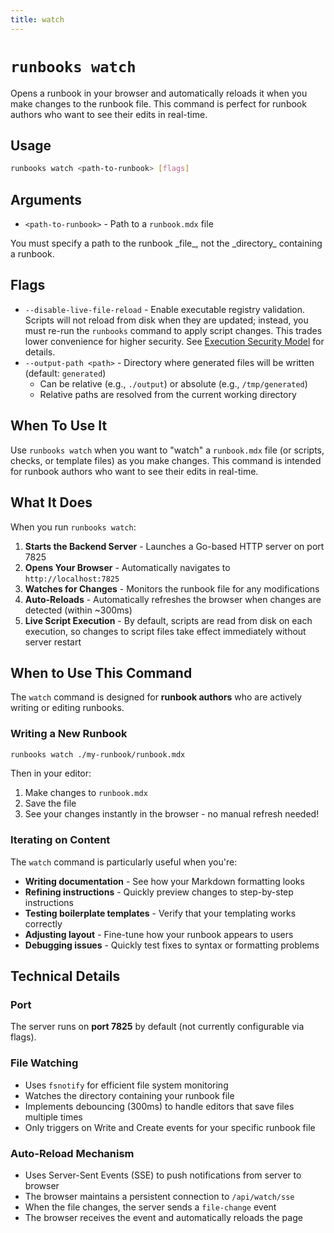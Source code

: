 ```yaml
---
title: watch
---
```



# `runbooks watch`

Opens a runbook in your browser and automatically reloads it when you make changes to the runbook file. This command is perfect for runbook authors who want to see their edits in real-time.

## Usage

```bash
runbooks watch <path-to-runbook> [flags]
```

## Arguments

- `<path-to-runbook>` - Path to a `runbook.mdx` file
<Aside type="note">
You must specify a path to the runbook _file_, not the _directory_ containing a runbook.
</Aside>

## Flags

- `--disable-live-file-reload` - Enable executable registry validation. Scripts will not reload from disk when they are updated; instead, you must re-run the `runbooks` command to apply script changes. This trades lower convenience for higher security. See [Execution Security Model](/security/execution-model) for details.
- `--output-path <path>` - Directory where generated files will be written (default: `generated`)
  - Can be relative (e.g., `./output`) or absolute (e.g., `/tmp/generated`)
  - Relative paths are resolved from the current working directory

## When To Use It

Use `runbooks watch` when you want to "watch" a `runbook.mdx` file (or scripts, checks, or template files) as you make changes. This command is intended for runbook authors who want to see their edits in real-time.

## What It Does

When you run `runbooks watch`:

1. **Starts the Backend Server** - Launches a Go-based HTTP server on port 7825
2. **Opens Your Browser** - Automatically navigates to `http://localhost:7825`
3. **Watches for Changes** - Monitors the runbook file for any modifications
4. **Auto-Reloads** - Automatically refreshes the browser when changes are detected (within ~300ms)
5. **Live Script Execution** - By default, scripts are read from disk on each execution, so changes to script files take effect immediately without server restart

## When to Use This Command

The `watch` command is designed for **runbook authors** who are actively writing or editing runbooks.

### Writing a New Runbook

```bash
runbooks watch ./my-runbook/runbook.mdx
```

Then in your editor:
1. Make changes to `runbook.mdx`
2. Save the file
3. See your changes instantly in the browser - no manual refresh needed!

### Iterating on Content

The `watch` command is particularly useful when you're:
- **Writing documentation** - See how your Markdown formatting looks
- **Refining instructions** - Quickly preview changes to step-by-step instructions
- **Testing boilerplate templates** - Verify that your templating works correctly
- **Adjusting layout** - Fine-tune how your runbook appears to users
- **Debugging issues** - Quickly test fixes to syntax or formatting problems

## Technical Details

### Port
The server runs on **port 7825** by default (not currently configurable via flags).

### File Watching
- Uses `fsnotify` for efficient file system monitoring
- Watches the directory containing your runbook file
- Implements debouncing (300ms) to handle editors that save files multiple times
- Only triggers on Write and Create events for your specific runbook file

### Auto-Reload Mechanism
- Uses Server-Sent Events (SSE) to push notifications from server to browser
- The browser maintains a persistent connection to `/api/watch/sse`
- When the file changes, the server sends a `file-change` event
- The browser receives the event and automatically reloads the page

